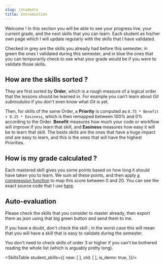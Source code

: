 ---
slug: /students
title: Introduction
---

Welcome ! In this section you will be able to see your progress live, your current grade, and the next skills that you can learn. Each student as his/her own page which I will update regularly with the skills that I have validated.

Checked in grey are the skills you already had before this semester, in green the ones I validated during this semester, and in blue the ones that you can temporarily check to see what your grade would be if you were to validate those skills.

## How are the skills sorted ?

They are first sorted by **Order**, which is a rough measure of a logical order that the lessons should be learned in. For example you can't learn about *Git submodules* if you don't even know what *Git* is yet.

Then, for skills of the same Order, a **Priority** is computed as `0.75 * Benefit + 0.25 * Easiness`, which is then remapped between 100% and 0% according to the Order. **Benefit** measures how much your code or workflow will improve if you learn that skill, and **Easiness** measures how easy it will be to learn that skill. The bests skills are the ones that have a huge impact *and* are easy to learn, and this is the ones that will have the highest Priorities.

## How is my grade calculated ?

Each mastered skill gives you some points based on how long it should have taken you to learn. We sum all these points, and then apply [a compression function](https://www.desmos.com/calculator/6gmdt6tfmf) to map this score between 0 and 20. You can see the exact source code that I use [here](https://github.com/JulesFouchy/Thoughts-on-Teaching/blob/c6947daed205fe12c865667e8f42a801df46e226/evaluation/grader.js).

## Auto-evaluation

Please check the skills that you consider to master already, then export them as json using that big green button and send them to me.

If you have a doubt, don't check the skill ; in the worst case this will mean that you will have a skill that is easy to validate during the semester.

You don't need to check skills of order 3 or higher if you can't be bothered reading the whole list (which is arguably pretty long).

<SkillsTable student_skills={{
    new: [
    ],
    old: [
    ],
    is_demo: true,
}}/>